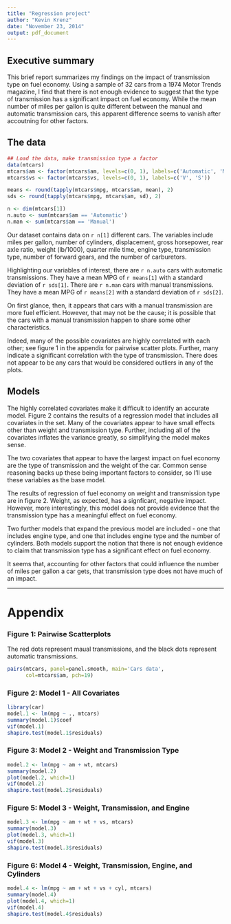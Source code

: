 ```yaml
---
title: "Regression project"
author: "Kevin Krenz"
date: "November 23, 2014"
output: pdf_document
---
```


## Executive summary

This brief report summarizes my findings on the impact of transmission type on fuel economy. Using a sample of 32 cars from a 1974 Motor Trends magazine, I find that there is not enough evidence to suggest that the type of transmission has a significant impact on fuel economy. While the mean number of miles per gallon is quite different between the manual and automatic transmission cars, this apparent difference seems to vanish after accoutning for other factors.

## The data

```r

## Load the data, make transmission type a factor
data(mtcars)
mtcars$am <- factor(mtcars$am, levels=c(0, 1), labels=c('Automatic', 'Manual'))
mtcars$vs <- factor(mtcars$vs, levels=c(0, 1), labels=c('V', 'S'))

means <- round(tapply(mtcars$mpg, mtcars$am, mean), 2)
sds <- round(tapply(mtcars$mpg, mtcars$am, sd), 2)

n <- dim(mtcars[1])
n.auto <- sum(mtcars$am == 'Automatic')
n.man <- sum(mtcars$am == 'Manual')
```

Our dataset contains data on `r n[1]` different cars. The variables include miles per gallon, number of cylinders, displacement, gross horsepower, rear axle ratio, weight (lb/1000), quarter mile time, engine type, transmission type, number of forward gears, and the number of carburetors. 

Highlighting our variables of interest, there are `r n.auto` cars with automatic transmissions. They have a mean MPG of `r means[1]` with a standard deviation of `r sds[1]`. There are `r n.man` cars with manual transmissions. They have a mean MPG of `r means[2]` with a standard deviation of `r sds[2]`.

On first glance, then, it appears that cars with a manual transmission are more fuel efficient. However, that may not be the cause; it is possible that the cars with a manual transmission happen to share some other characteristics. 

Indeed, many of the possible covariates are highly correlated with each other; see figure 1 in the appendix for pairwise scatter plots. Further, many indicate a significant correlation with the type of transmission. There does not appear to be any cars that would be considered outliers in any of the plots.

## Models

The highly correlated covariates make it difficult to identify an accurate model. Figure 2 contains the results of a regression model that includes all covariates in the set. Many of the covariates appear to have small effects other than weight and transmission type. Further, including all of the covariates inflates the variance greatly, so simplifying the model makes sense. 

The two covariates that appear to have the largest impact on fuel economy are the type of transmission and the weight of the car. Common sense reasoning backs up these being important factors to consider, so I'll use these variables as the base model. 

The results of regression of fuel economy on weight and transmission type are in figure 2. Weight, as expected, has a signficant, negative impact. However, more interestingly, this model does not provide evidence that the transmission type has a meaningful effect on fuel economy.

Two further models that expand the previous model are included - one that includes engine type, and one that includes engine type and the number of cylinders. Both models support the notion that there is not enough evidence to claim that transmission type has a significant effect on fuel economy.

It seems that, accounting for other factors that could influence the number of miles per gallon a car gets, that transmission type does not have much of an impact.

---

# Appendix

### Figure 1: Pairwise Scatterplots

The red dots represent maual transmissions, and the black dots represent automatic transmissions.

```r
pairs(mtcars, panel=panel.smooth, main='Cars data', 
      col=mtcars$am, pch=19)
```

### Figure 2: Model 1 - All Covariates

```r
library(car)
model.1 <- lm(mpg ~ ., mtcars)
summary(model.1)$coef
vif(model.1)
shapiro.test(model.1$residuals)
```

### Figure 3: Model 2 - Weight and Transmission Type

```r
model.2 <- lm(mpg ~ am + wt, mtcars)
summary(model.2)
plot(model.2, which=1)
vif(model.2)
shapiro.test(model.2$residuals)
```


### Figure 5: Model 3 - Weight, Transmission, and Engine
```r
model.3 <- lm(mpg ~ am + wt + vs, mtcars)
summary(model.3)
plot(model.3, which=1)
vif(model.3)
shapiro.test(model.3$residuals)
```

### Figure 6: Model 4 - Weight, Transmission, Engine, and Cylinders
```r
model.4 <- lm(mpg ~ am + wt + vs + cyl, mtcars)
summary(model.4)
plot(model.4, which=1)
vif(model.4)
shapiro.test(model.4$residuals)
```


